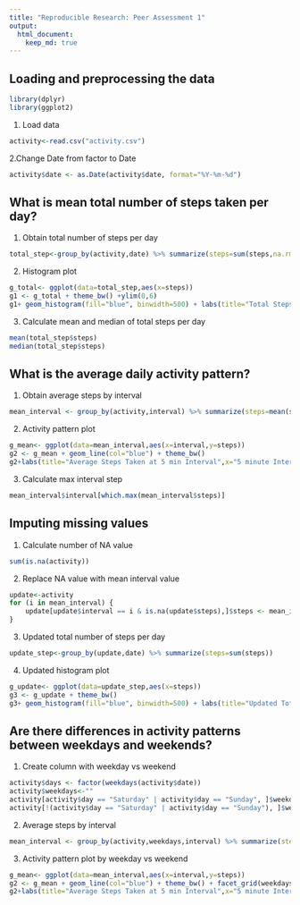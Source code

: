 ```yaml
---
title: "Reproducible Research: Peer Assessment 1"
output: 
  html_document:
    keep_md: true
---
```



## Loading and preprocessing the data
```r
library(dplyr)
library(ggplot2)
```

1. Load data
```r
activity<-read.csv("activity.csv")
```

2.Change Date from factor to Date
```r
activity$date <- as.Date(activity$date, format="%Y-%m-%d")
```


## What is mean total number of steps taken per day?
1. Obtain total number of steps per day
```r
total_step<-group_by(activity,date) %>% summarize(steps=sum(steps,na.rm=TRUE))
```

2. Histogram plot
```r
g_total<- ggplot(data=total_step,aes(x=steps)) 
g1 <- g_total + theme_bw() +ylim(0,6)
g1+ geom_histogram(fill="blue", binwidth=500) + labs(title="Total Steps Taken Each Day",x="Total Steps/ Date")
```

3. Calculate mean and median of total steps per day
```r
mean(total_step$steps)
median(total_step$steps)
```


## What is the average daily activity pattern?
1. Obtain average steps by interval
```r
mean_interval <- group_by(activity,interval) %>% summarize(steps=mean(steps,na.rm=TRUE))
```

2. Activity pattern plot
```r
g_mean<- ggplot(data=mean_interval,aes(x=interval,y=steps)) 
g2 <- g_mean + geom_line(col="blue") + theme_bw() 
g2+labs(title="Average Steps Taken at 5 min Interval",x="5 minute Interval", y="Average Steps")
```

3. Calculate max interval step
```r
mean_interval$interval[which.max(mean_interval$steps)]
```


## Imputing missing values
1. Calculate number of NA value
```r
sum(is.na(activity))
```

2. Replace NA value with mean interval value
```r
update<-activity
for (i in mean_interval) {
    update[update$interval == i & is.na(update$steps),]$steps <- mean_interval$steps[mean_interval$interval==i]
}
```

3. Updated total number of steps per day
```r
update_step<-group_by(update,date) %>% summarize(steps=sum(steps))
```

4. Updated histogram plot
```r
g_update<- ggplot(data=update_step,aes(x=steps)) 
g3 <- g_update + theme_bw() 
g3+ geom_histogram(fill="blue", binwidth=500) + labs(title="Updated Total Steps Taken Each Day",x="Total Steps/ Date")
```

## Are there differences in activity patterns between weekdays and weekends?
1. Create column with weekday vs weekend
```r
activity$days <- factor(weekdays(activity$date))
activity$weekdays<-""
activity[activity$day == "Saturday" | activity$day == "Sunday", ]$weekdays <- "weekend" 
activity[!(activity$day == "Saturday" | activity$day == "Sunday"), ]$weekdays <- "weekday" 
```

2. Average steps by interval
```r
mean_interval <- group_by(activity,weekdays,interval) %>% summarize(steps=mean(steps,na.rm=TRUE))
```

3. Activity pattern plot by weekday vs weekend
```r
g_mean<- ggplot(data=mean_interval,aes(x=interval,y=steps)) 
g2 <- g_mean + geom_line(col="blue") + theme_bw() + facet_grid(weekdays~.) 
g2+labs(title="Average Steps Taken at 5 min Interval",x="5 minute Interval", y="Average Steps")
```

